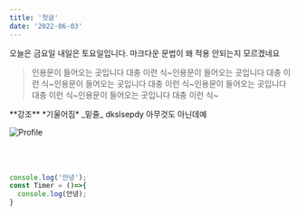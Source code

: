 ```yaml
---
title: '첫글'
date: '2022-06-03'
---
```






<RoughNotationGroup show={true}>
오늘은 <RoughNotation type="highlight" color="palevioletred" order="3">금요일</RoughNotation>
내일은 <RoughNotation type="circle" color="#a3fbf6" order="2">토요일</RoughNotation>입니다.  
마크다운 문법이 왜 적용 안되는지
<RoughNotation type="crossed-off" color="darkorange" order="1">모르겠네요</RoughNotation>
<div className="m-6">
  <RoughNotation type="bracket" brackets={["left", "right"]} strokeWidth="3"  color="black">
    <blockquote>인용문이 들어오는 곳입니다 대충 이런 식~인용문이 들어오는 곳입니다 대충 이런 식~인용문이 들어오는 곳입니다 대충 이런 식~인용문이 들어오는 곳입니다 대충 이런 식~인용문이 들어오는 곳입니다 대충 이런 식~</blockquote>
  </RoughNotation>
</div>
</RoughNotationGroup>
**강조**  
*기울어짐*  
_밑줄_  
<span style={{color:"red"}}>dkslsepdy</span>  
<span className="text-blue-600">아무것도 아닌데예</span>

![Profile](/images/Profile.jpg)  
<br />
<br />
<br />
  
```js
console.log('안녕');
const Timer = ()=>{
  console.log(안녕);
}
```

